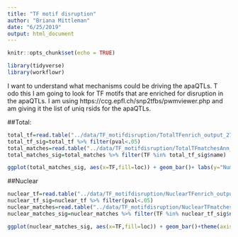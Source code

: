 ```yaml
---
title: "TF motif disruption"
author: "Briana Mittleman"
date: "6/25/2019"
output: html_document
---
```


```r
knitr::opts_chunk$set(echo = TRUE)
```


```r
library(tidyverse)
library(workflowr)
```

I want to understand what mechanisms could be driving the apaQTLs. T odo this I am going to look for TF motifs that are enriched for disruption in the apaQTLs. I am using https://ccg.epfl.ch/snp2tfbs/pwmviewer.php and am giving it the list of uniq rsids for the apaQTLs.  

##Total:

```r
total_tf=read.table("../data/TF_motifdisruption/TotalTFenrich_output_27069.txt", stringsAsFactors = F, col.names = c("name", "genomeMatches","setMatches", "fractionHits", "enrichment","pval"))
total_tf_sig=total_tf %>% filter(pval<.05)
total_matches=read.table("../data/TF_motifdisruption/TotalTFmatchesAnn_output_27069.txt", stringsAsFactors = F,col.names = c("chr", "pos", "ref", "alt", "loc","gene", "score1", "score2", "snp", "TF"))
total_matches_sig=total_matches %>% filter(TF %in% total_tf_sig$name)
```


```r
ggplot(total_matches_sig, aes(x=TF,fill=loc)) + geom_bar()+ labs(y="Number of SNP", title="Location of Enriched TF motifs \n Total apaQTLs")
```

##Nuclear 
```r
nuclear_tf=read.table("../data/TF_motifdisruption/NuclearTFenrich_output_25094.txt", stringsAsFactors = F, col.names = c("name", "genomeMatches","setMatches", "fractionHits", "enrichment","pval"))
nuclear_tf_sig=nuclear_tf %>% filter(pval<.05)
nuclear_matches=read.table("../data/TF_motifdisruption/NuclearTFmatchesAnn_output_25094.txt", stringsAsFactors = F,col.names = c("chr", "pos", "ref", "alt", "loc","gene", "score1", "score2", "snp", "TF"))
nuclear_matches_sig=nuclear_matches %>% filter(TF %in% nuclear_tf_sig$name)
```


```r

ggplot(nuclear_matches_sig, aes(x=TF,fill=loc)) + geom_bar()+theme(axis.text.x = element_text(angle = 90, hjust = 1)) +labs(y="Number of SNP", title="Location of Enriched TF motifs \n Nuclear apaQTLs")
```


